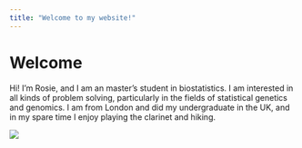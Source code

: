 ```yaml
---
title: "Welcome to my website!"
---
```


# Welcome

Hi! I'm Rosie, and I am an master's student in biostatistics. I am interested in all kinds of problem solving, particularly in the fields of statistical genetics and genomics. I am from London and did my undergraduate in the UK, and in my spare time I enjoy playing the clarinet and hiking.

![](rosie.png)
